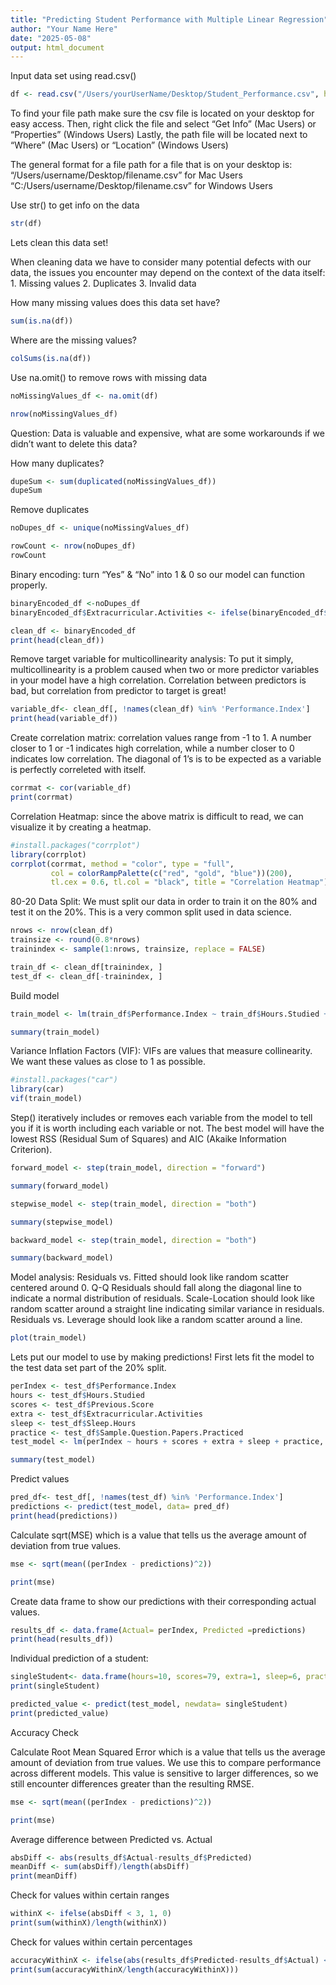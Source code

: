 ```yaml
---
title: "Predicting Student Performance with Multiple Linear Regression"
author: "Your Name Here"
date: "2025-05-08"
output: html_document
---
```


Input data set using read.csv()
```r
df <- read.csv("/Users/yourUserName/Desktop/Student_Performance.csv", header = TRUE)
```

To find your file path make sure the csv file is located on your desktop for easy access. 
Then, right click the file and select "Get Info" (Mac Users) or "Properties" (Windows Users)
Lastly, the path file will be located next to "Where" (Mac Users) or "Location" (Windows Users)

The general format for a file path for a file that is on your desktop is:
"/Users/username/Desktop/filename.csv" for Mac Users
"C:/Users/username/Desktop/filename.csv" for Windows Users

Use str() to get info on the data
```r
str(df)
```

Lets clean this data set!

When cleaning data we have to consider many potential defects with our data, the issues you encounter may depend on the context of the data itself:
1. Missing values
2. Duplicates
3. Invalid data

How many missing values does this data set have?
```r
sum(is.na(df))
```

Where are the missing values?
```r
colSums(is.na(df))
```

Use na.omit() to remove rows with missing data
```r
noMissingValues_df <- na.omit(df)

nrow(noMissingValues_df)
```

Question: Data is valuable and expensive, what are some workarounds if we didn't want to delete this data?

How many duplicates?
```r
dupeSum <- sum(duplicated(noMissingValues_df))
dupeSum
```

Remove duplicates
```r
noDupes_df <- unique(noMissingValues_df)

rowCount <- nrow(noDupes_df)
rowCount
```

Binary encoding: turn "Yes" & "No" into 1 & 0 so our model can function properly.
```r
binaryEncoded_df <-noDupes_df
binaryEncoded_df$Extracurricular.Activities <- ifelse(binaryEncoded_df$Extracurricular.Activities == "Yes", 1, 0)

clean_df <- binaryEncoded_df
print(head(clean_df))
```

Remove target variable for multicollinearity analysis:
To put it simply, multicollinearity is a problem caused when two or more predictor variables in your model have a high correlation. Correlation between predictors is bad, but correlation from predictor to target is great! 
```r
variable_df<- clean_df[, !names(clean_df) %in% 'Performance.Index']
print(head(variable_df))
```

Create correlation matrix: correlation values range from -1 to 1. A number closer to 1 or -1 indicates high correlation, while a number closer to 0 indicates low correlation. The diagonal of 1's is to be expected as a variable is perfectly correleted with itself. 
```r
corrmat <- cor(variable_df)
print(corrmat)
```

Correlation Heatmap: since the above matrix is difficult to read, we can visualize it by creating a heatmap.
```r
#install.packages("corrplot")
library(corrplot)
corrplot(corrmat, method = "color", type = "full", 
         col = colorRampPalette(c("red", "gold", "blue"))(200),
         tl.cex = 0.6, tl.col = "black", title = "Correlation Heatmap")
```

80-20 Data Split: We must split our data in order to train it on the 80% and test it on the 20%. This is a very common split used in data science.
```r
nrows <- nrow(clean_df)
trainsize <- round(0.8*nrows)
trainindex <- sample(1:nrows, trainsize, replace = FALSE)

train_df <- clean_df[trainindex, ]
test_df <- clean_df[-trainindex, ]
```

Build model
```r
train_model <- lm(train_df$Performance.Index ~ train_df$Hours.Studied + train_df$Previous.Scores + train_df$Extracurricular.Activities + train_df$Sleep.Hours + train_df$Sample.Question.Papers.Practiced, data = train_df)

summary(train_model)
```

Variance Inflation Factors (VIF): VIFs are values that measure collinearity. We want these values as close to 1 as possible.
```r
#install.packages("car")
library(car)
vif(train_model)
```

Step() iteratively includes or removes each variable from the model to tell you if it is worth including each variable or not. The best model will have the lowest RSS (Residual Sum of Squares) and AIC (Akaike Information Criterion).

```r
forward_model <- step(train_model, direction = "forward")

summary(forward_model)
```

```r
stepwise_model <- step(train_model, direction = "both")

summary(stepwise_model)
```

```r
backward_model <- step(train_model, direction = "both")

summary(backward_model)
```

Model analysis:
Residuals vs. Fitted should look like random scatter centered around 0.
Q-Q Residuals should fall along the diagonal line to indicate a normal distribution of residuals.
Scale-Location should look like random scatter around a straight line indicating similar variance in residuals.
Residuals vs. Leverage should look like a random scatter around a line.
```r
plot(train_model)
```

Lets put our model to use by making predictions! First lets fit the model to the test data set part of the 20% split.
```r
perIndex <- test_df$Performance.Index
hours <- test_df$Hours.Studied
scores <- test_df$Previous.Score
extra <- test_df$Extracurricular.Activities
sleep <- test_df$Sleep.Hours
practice <- test_df$Sample.Question.Papers.Practiced
test_model <- lm(perIndex ~ hours + scores + extra + sleep + practice, data = test_df)
```

```r
summary(test_model)
```

Predict values
```r
pred_df<- test_df[, !names(test_df) %in% 'Performance.Index']
predictions <- predict(test_model, data= pred_df)
print(head(predictions))
```

Calculate sqrt(MSE) which is a value that tells us the average amount of deviation from true values.
```r
mse <- sqrt(mean((perIndex - predictions)^2))

print(mse)
```

Create data frame to show our predictions with their corresponding actual values.
```r
results_df <- data.frame(Actual= perIndex, Predicted =predictions)
print(head(results_df))
```

Individual prediction of a student:
```r
singleStudent<- data.frame(hours=10, scores=79, extra=1, sleep=6, practice=2)
print(singleStudent)

predicted_value <- predict(test_model, newdata= singleStudent)
print(predicted_value)
```

Accuracy Check

Calculate Root Mean Squared Error which is a value that tells us the average amount of deviation from true values. We use this to compare performance across different models. This value is sensitive to larger differences, so we still encounter differences greater than the resulting RMSE.
```r
mse <- sqrt(mean((perIndex - predictions)^2))

print(mse)
```

Average difference between Predicted vs. Actual
```r
absDiff <- abs(results_df$Actual-results_df$Predicted)
meanDiff <- sum(absDiff)/length(absDiff)
print(meanDiff)
```

Check for values within certain ranges
```r
withinX <- ifelse(absDiff < 3, 1, 0)
print(sum(withinX)/length(withinX))
```

Check for values within certain percentages
```r
accuracyWithinX <- ifelse(abs(results_df$Predicted-results_df$Actual) < 0.10*results_df$Actual,1,0)
print(sum(accuracyWithinX/length(accuracyWithinX)))
```















